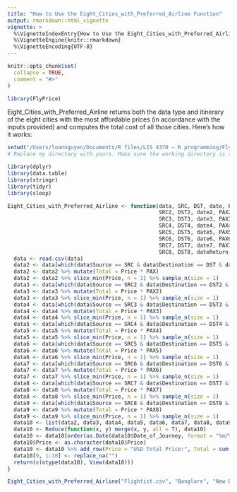 ```yaml
---
title: "How to Use the Eight_Cities_with_Preferred_Airline Function"
output: rmarkdown::html_vignette
vignette: >
  %\VignetteIndexEntry{How to Use the Eight_Cities_with_Preferred_Airline Function}
  %\VignetteEngine{knitr::rmarkdown}
  %\VignetteEncoding{UTF-8}
---
```


```r
knitr::opts_chunk$set(
  collapse = TRUE,
  comment = "#>"
)
```

```r
library(FlyPrice)
```

Eight_Cities_with_Preferred_Airline returns both the data type and itinerary of the eight cities with the most affordable prices (in accordance with the inputs provided) and computes the total cost of all those cities. Here's how it works:

```r
setwd("/Users/loannguyen/Documents/R files/LIS 4370 – R programming/FlyPrice") # This is my directory.
# Replace my directory with yours. Make sure the working directory is set correctly

library(dplyr)
library(data.table)
library(stringr)
library(tidyr)
library(sloop)

Eight_Cities_with_Preferred_Airline <- function(data, SRC, DST, date, PAX, airline,
                                                SRC2, DST2, date2, PAX2, airline2,
                                                SRC3, DST3, date3, PAX3, airline3,
                                                SRC4, DST4, date4, PAX4, airline4,
                                                SRC5, DST5, date5, PAX5, airline5,
                                                SRC6, DST6, date6, PAX6, airline6,
                                                SRC7, DST7, date7, PAX7, airline7,
                                                SRC8, DST8, dateReturn, PAX8, airline8) {
  data <- read.csv(data)
  data2 <- data[which(data$Source == SRC & data$Destination == DST & data$Date_of_Journey == date & data$Airline == airline),]
  data2 <- data2 %>% mutate(Total = Price * PAX)
  data2 <- data2 %>% slice_min(Price, n = 1) %>% sample_n(size = 1)
  data3 <- data[which(data$Source == SRC2 & data$Destination == DST2 & data$Date_of_Journey == date2 & data$Airline == airline2),]
  data3 <- data3 %>% mutate(Total = Price * PAX2)
  data3 <- data3 %>% slice_min(Price, n = 1) %>% sample_n(size = 1)
  data4 <- data[which(data$Source == SRC3 & data$Destination == DST3 & data$Date_of_Journey == date3 & data$Airline == airline3),]
  data4 <- data4 %>% mutate(Total = Price * PAX3)
  data4 <- data4 %>% slice_min(Price, n = 1) %>% sample_n(size = 1)
  data5 <- data[which(data$Source == SRC4 & data$Destination == DST4 & data$Date_of_Journey == date4 & data$Airline == airline4),]
  data5 <- data5 %>% mutate(Total = Price * PAX4)
  data5 <- data5 %>% slice_min(Price, n = 1) %>% sample_n(size = 1)
  data6 <- data[which(data$Source == SRC5 & data$Destination == DST5 & data$Date_of_Journey == date5 & data$Airline == airline5),]
  data6 <- data6 %>% mutate(Total = Price * PAX5)
  data6 <- data6 %>% slice_min(Price, n = 1) %>% sample_n(size = 1)
  data7 <- data[which(data$Source == SRC6 & data$Destination == DST6 & data$Date_of_Journey == date6 & data$Airline == airline6),]
  data7 <- data7 %>% mutate(Total = Price * PAX6)
  data7 <- data7 %>% slice_min(Price, n = 1) %>% sample_n(size = 1)
  data8 <- data[which(data$Source == SRC7 & data$Destination == DST7 & data$Date_of_Journey == date7 & data$Airline == airline7),]
  data8 <- data8 %>% mutate(Total = Price * PAX7)
  data8 <- data8 %>% slice_min(Price, n = 1) %>% sample_n(size = 1)
  data9 <- data[which(data$Source == SRC8 & data$Destination == DST8 & data$Date_of_Journey == dateReturn & data$Airline == airline8),]
  data9 <- data9 %>% mutate(Total = Price * PAX8)
  data9 <- data9 %>% slice_min(Price, n = 1) %>% sample_n(size = 1)
  data10 <- list(data2, data3, data4, data5, data6, data7, data8, data9)
  data10 <- Reduce(function(x, y) merge(x, y, all = T), data10)
  data10 <- data10[order(as.Date(data10$Date_of_Journey, format = "%m/%d/%Y")),]
  data10$Price <- as.character(data10$Price)
  data10 <- data10 %>% add_row(Price = "USD Total Price:", Total = sum(data10$Total))
  data10[9, 1:10] <- replace_na("")
  return(c(otype(data10), View(data10)))
}

Eight_Cities_with_Preferred_Airline("Flightist.csv", "Banglore", "New Delhi", "03/01/2019", 3, "IndiGo", "Delhi", "Cochin", "03/03/2019", 3, "Vistara", "Chennai", "Kolkata", "03/21/2019", 3, "Vistara", "Mumbai", "Hyderabad", "03/27/2019", 3, "SpiceJet", "Kolkata", "Banglore", "04/12/2019", 3, "Air Asia", "Delhi", "Cochin", "04/21/2019", 3, "GoAir", "Chennai", "Kolkata", "05/03/2019", 3, "Air India", "Kolkata", "Banglore", "05/06/2019", 2, "Vistara")
```
